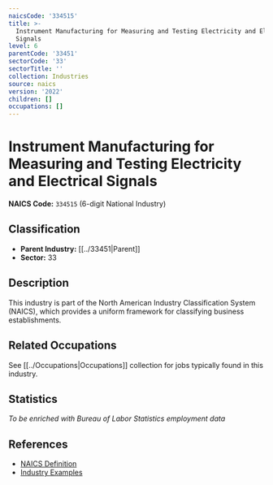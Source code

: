 ```yaml
---
naicsCode: '334515'
title: >-
  Instrument Manufacturing for Measuring and Testing Electricity and Electrical
  Signals
level: 6
parentCode: '33451'
sectorCode: '33'
sectorTitle: ''
collection: Industries
source: naics
version: '2022'
children: []
occupations: []
---
```

# Instrument Manufacturing for Measuring and Testing Electricity and Electrical Signals

**NAICS Code:** `334515` (6-digit National Industry)

## Classification

- **Parent Industry:** [[../33451|Parent]]
- **Sector:** 33

## Description

This industry is part of the North American Industry Classification System (NAICS), which provides a uniform framework for classifying business establishments.

## Related Occupations

See [[../Occupations|Occupations]] collection for jobs typically found in this industry.

## Statistics

*To be enriched with Bureau of Labor Statistics employment data*

## References

- [NAICS Definition](https://www.census.gov/naics/)
- [Industry Examples](https://www.census.gov/naics/2022NAICS/)
